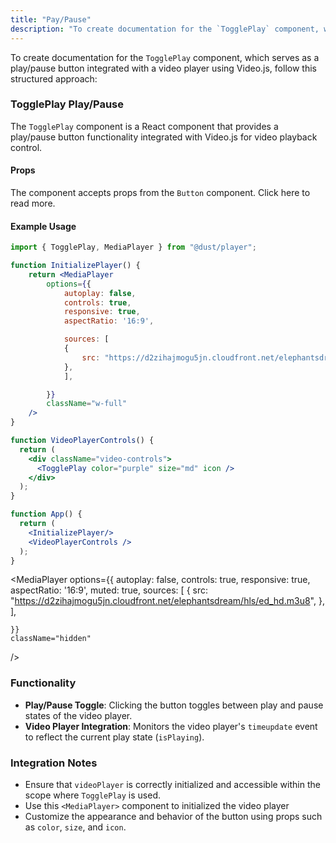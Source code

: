 ```yaml
---
title: "Pay/Pause"
description: "To create documentation for the `TogglePlay` component, which serves as a play/pause button integrated with a video player using Video.js, follow this structured approach:"
---
```


To create documentation for the `TogglePlay` component, which serves as a play/pause button integrated with a video player using Video.js, follow this structured approach:

### TogglePlay Play/Pause

The `TogglePlay` component is a React component that provides a play/pause button functionality integrated with Video.js for video playback control.

#### Props


The component accepts props from the `Button` component. <span className="text-red-200"><Link href="/docs/components/button">Click here</Link></span> to read more.

#### Example Usage

```jsx
import { TogglePlay, MediaPlayer } from "@dust/player";

function InitializePlayer() {
    return <MediaPlayer
        options={{
            autoplay: false,
            controls: true,
            responsive: true,
            aspectRatio: '16:9',

            sources: [
            {
                src: "https://d2zihajmogu5jn.cloudfront.net/elephantsdream/hls/ed_hd.m3u8",
            },
            ],

        }}
        className="w-full"
    />
}

function VideoPlayerControls() {
  return (
    <div className="video-controls">
      <TogglePlay color="purple" size="md" icon />
    </div>
  );
}

function App() {
  return (
    <InitializePlayer/>
    <VideoPlayerControls />
  );
}

```


<MediaPlayer
    options={{
        autoplay: false,
        controls: true,
        responsive: true,
        aspectRatio: '16:9',
        muted: true,
        sources: [
        {
            src: "https://d2zihajmogu5jn.cloudfront.net/elephantsdream/hls/ed_hd.m3u8",
        },
        ],

    }}
    className="hidden"

/>

<TogglePlay color="purple" size="md" icon />

### Functionality

- **Play/Pause Toggle**: Clicking the button toggles between play and pause states of the video player.
- **Video Player Integration**: Monitors the video player's `timeupdate` event to reflect the current play state (`isPlaying`).

### Integration Notes

- Ensure that `videoPlayer` is correctly initialized and accessible within the scope where `TogglePlay` is used.
- Use this `<MediaPlayer>` component to initialized the video player
- Customize the appearance and behavior of the button using props such as `color`, `size`, and `icon`.
